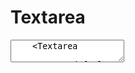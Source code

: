 

<Meta title="Core/Textarea" component={Textarea} />

# Textarea

<Props of={Textarea} />

<Preview>
  <section className="_e_form">
    <Textarea
      appearance="default"
      className="input"
      label="Комментарий"
      value="Съешь еще этих мягких французских булок"
      width="8"
    />
    <Textarea
      appearance="default"
      className="input"
      label="Комментарий"
      width="8"
      rows="6"
    />
  </section>
</Preview>
